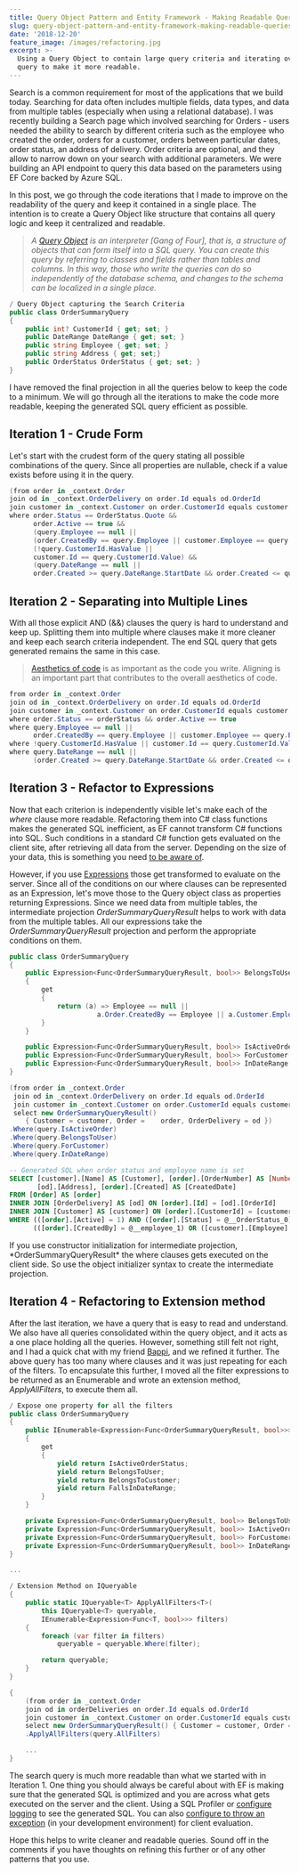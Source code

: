 ```yaml
---
title: Query Object Pattern and Entity Framework - Making Readable Queries
slug: query-object-pattern-and-entity-framework-making-readable-queries
date: '2018-12-20'
feature_image: /images/refactoring.jpg
excerpt: >-
  Using a Query Object to contain large query criteria and iterating over the
  query to make it more readable.
---
```

Search is a common requirement for most of the applications that we build today. Searching for data often includes multiple fields, data types, and data from multiple tables (especially when using a relational database). I was recently building a Search page which involved searching for Orders - users needed the ability to search by different criteria such as the employee who created the order, orders for a customer, orders between particular dates, order status, an address of delivery. Order criteria are optional, and they allow to narrow down on your search with additional parameters. We were building an API endpoint to query this data based on the parameters using EF Core backed by Azure SQL.

In this post, we go through the code iterations that I made to improve on the readability of the query and keep it contained in a single place. The intention is to create a Query Object like structure that contains all query logic and keep it centralized and readable.

> _A [Query Object](https://martinfowler.com/eaaCatalog/queryObject.html) is an interpreter \[Gang of Four\], that is, a structure of objects that can form itself into a SQL query. You can create this query by referring to classes and fields rather than tables and columns. In this way, those who write the queries can do so independently of the database schema, and changes to the schema can be localized in a single place._

```csharp
/ Query Object capturing the Search Criteria
public class OrderSummaryQuery
{
    public int? CustomerId { get; set; }
    public DateRange DateRange { get; set; }
    public string Employee { get; set; }
    public string Address { get; set;}
    public OrderStatus OrderStatus { get; set; }
}

```

I have removed the final projection in all the queries below to keep the code to a minimum. We will go through all the iterations to make the code more readable, keeping the generated SQL query efficient as possible.

## Iteration 1 - Crude Form

Let's start with the crudest form of the query stating all possible combinations of the query. Since all properties are nullable, check if a value exists before using it in the query.

```csharp
(from order in _context.Order
join od in _context.OrderDelivery on order.Id equals od.OrderId
join customer in _context.Customer on order.CustomerId equals customer.Id
where order.Status == OrderStatus.Quote &&
      order.Active == true &&
      (query.Employee == null ||
      (order.CreatedBy == query.Employee || customer.Employee == query.Employee)) &&
      (!query.CustomerId.HasValue ||
      customer.Id == query.CustomerId.Value) &&
      (query.DateRange == null ||
      order.Created >= query.DateRange.StartDate && order.Created <= query.DateRange.EndDate))

```

## Iteration 2 - Separating into Multiple Lines

With all those explicit AND (&&) clauses the query is hard to understand and keep up. Splitting them into multiple where clauses make it more cleaner and keep each search criteria independent. The end SQL query that gets generated remains the same in this case.

> [Aesthetics of code](/blog/left-align-your-code-for-better-readability/) is as important as the code you write. Aligning is an important part that contributes to the overall aesthetics of code.

```csharp
from order in _context.Order
join od in _context.OrderDelivery on order.Id equals od.OrderId
join customer in _context.Customer on order.CustomerId equals customer.Id
where order.Status == orderStatus && order.Active == true
where query.Employee == null ||
      order.CreatedBy == query.Employee || customer.Employee == query.Employee
where !query.CustomerId.HasValue || customer.Id == query.CustomerId.Value
where query.DateRange == null ||
      (order.Created >= query.DateRange.StartDate && order.Created <= query.DateRange.EndDate)

```

## Iteration 3 - Refactor to Expressions

Now that each criterion is independently visible let's make each of the _where_ clause more readable. Refactoring them into C# class functions makes the generated SQL inefficient, as EF cannot transform C# functions into SQL. Such conditions in a standard C# function gets evaluated on the client site, after retrieving all data from the server. Depending on the size of your data, this is something you need [to be aware of](https://docs.microsoft.com/en-us/ef/core/querying/client-eval#client-evaluation-performance-issues).

However, if you use [Expressions](https://docs.microsoft.com/en-us/dotnet/framework/data/adonet/ef/language-reference/expressions-in-linq-to-entities-queries) those get transformed to evaluate on the server. Since all of the conditions on our where clauses can be represented as an Expression, let's move those to the Query object class as properties returning Expressions. Since we need data from multiple tables, the intermediate projection _OrderSummaryQueryResult_ helps to work with data from the multiple tables. All our expressions take the _OrderSummaryQueryResult_ projection and perform the appropriate conditions on them.

```csharp
public class OrderSummaryQuery
{
    public Expression<Func<OrderSummaryQueryResult, bool>> BelongsToUser
    {
        get
        {
            return (a) => Employee == null ||
                      a.Order.CreatedBy == Employee || a.Customer.Employee == Employee;
        }
    }

    public Expression<Func<OrderSummaryQueryResult, bool>> IsActiveOrder...
    public Expression<Func<OrderSummaryQueryResult, bool>> ForCustomer...
    public Expression<Func<OrderSummaryQueryResult, bool>> InDateRange...
}

```
```csharp
(from order in _context.Order
 join od in _context.OrderDelivery on order.Id equals od.OrderId
 join customer in _context.Customer on order.CustomerId equals customer.Id
 select new OrderSummaryQueryResult()
    { Customer = customer, Order =    order, OrderDelivery = od })
.Where(query.IsActiveOrder)
.Where(query.BelongsToUser)
.Where(query.ForCustomer)
.Where(query.InDateRange)

```
```sql
-- Generated SQL when order status and employee name is set
SELECT [customer].[Name] AS [Customer], [order].[OrderNumber] AS [Number],
       [od].[Address], [order].[Created] AS [CreatedDate]
FROM [Order] AS [order]
INNER JOIN [OrderDelivery] AS [od] ON [order].[Id] = [od].[OrderId]
INNER JOIN [Customer] AS [customer] ON [order].[CustomerId] = [customer].[Id]
WHERE (([order].[Active] = 1) AND ([order].[Status] = @__OrderStatus_0)) AND
      (([order].[CreatedBy] = @__employee_1) OR ([customer].[Employee] = @__employee_2))

```

If you use constructor initialization for intermediate projection, \*OrderSummaryQueryResult\* the where clauses gets executed on the client side. So use the object initializer syntax to create the intermediate projection.

## Iteration 4 - Refactoring to Extension method

After the last iteration, we have a query that is easy to read and understand. We also have all queries consolidated within the query object, and it acts as a one place holding all the queries. However, something still felt not right, and I had a quick chat with my friend [Bappi](https://twitter.com/zpbappi), and we refined it further. The above query has too many where clauses and it was just repeating for each of the filters. To encapsulate this further, I moved all the filter expressions to be returned as an Enumerable and wrote an extension method, _ApplyAllFilters_, to execute them all.

```csharp
/ Expose one property for all the filters
public class OrderSummaryQuery
{
    public IEnumerable<Expression<Func<OrderSummaryQueryResult, bool>>> AllFilters
    {
        get
        {
            yield return IsActiveOrderStatus;
            yield return BelongsToUser;
            yield return BelongsToCustomer;
            yield return FallsInDateRange;
        }
    }

    private Expression<Func<OrderSummaryQueryResult, bool>> BelongsToUser...
    private Expression<Func<OrderSummaryQueryResult, bool>> IsActiveOrder...
    private Expression<Func<OrderSummaryQueryResult, bool>> ForCustomer...
    private Expression<Func<OrderSummaryQueryResult, bool>> InDateRange...
}

...

/ Extension Method on IQueryable
{
    public static IQueryable<T> ApplyAllFilters<T>(
        this IQueryable<T> queryable,
        IEnumerable<Expression<Func<T, bool>>> filters)
    {
        foreach (var filter in filters)
            queryable = queryable.Where(filter);

        return queryable;
    }
}

```
```csharp
{
    (from order in _context.Order
    join od in orderDeliveries on order.Id equals od.OrderId
    join customer in _context.Customer on order.CustomerId equals customer.Id
    select new OrderSummaryQueryResult() { Customer = customer, Order = order, OrderDelivery = od })
    .ApplyAllFilters(query.AllFilters)

    ...
}

```

The search query is much more readable than what we started with in Iteration 1. One thing you should always be careful about with EF is making sure that the generated SQL is optimized and you are across what gets executed on the server and the client. Using a SQL Profiler or [configure logging](https://docs.microsoft.com/en-us/ef/core/miscellaneous/logging) to see the generated SQL. You can also [configure to throw an exception](https://docs.microsoft.com/en-us/ef/core/querying/client-eval#optional-behavior-throw-an-exception-for-client-evaluation) (in your development environment) for client evaluation.

Hope this helps to write cleaner and readable queries. Sound off in the comments if you have thoughts on refining this further or of any other patterns that you use.
